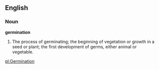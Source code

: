 ==English==

===Noun===

'''germination'''

#The process of germinating; the beginning of vegetation or growth in a seed or plant; the first development of germs, either animal or vegetable.

[[pl:Germination]]